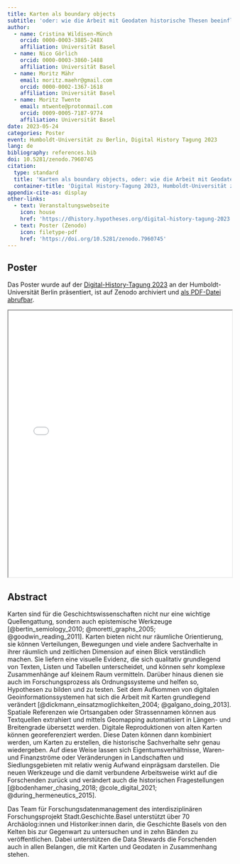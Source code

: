 ```yaml
---
title: Karten als boundary objects
subtitle: 'oder: wie die Arbeit mit Geodaten historische Thesen beeinflussen kann'
author:
  - name: Cristina Wildisen-Münch
    orcid: 0000-0003-3885-248X
    affiliation: Universität Basel
  - name: Nico Görlich
    orcid: 0000-0003-3860-1488
    affiliation: Universität Basel
  - name: Moritz Mähr
    email: moritz.maehr@gmail.com
    orcid: 0000-0002-1367-1618
    affiliation: Universität Basel
  - name: Moritz Twente
    email: mtwente@protonmail.com
    orcid: 0009-0005-7187-9774
    affiliation: Universität Basel
date: 2023-05-24
categories: Poster
event: Humboldt-Universität zu Berlin, Digital History Tagung 2023
lang: de
bibliography: references.bib
doi: 10.5281/zenodo.7960745
citation:
  type: standard
  title: 'Karten als boundary objects, oder: wie die Arbeit mit Geodaten historische Thesen beeinflussen kann'
  container-title: 'Digital History-Tagung 2023, Humboldt-Universität zu Berlin'
appendix-cite-as: display
other-links:
  - text: Veranstaltungswebseite
    icon: house
    href: 'https://dhistory.hypotheses.org/digital-history-tagung-2023'
  - text: Poster (Zenodo)
    icon: filetype-pdf
    href: 'https://doi.org/10.5281/zenodo.7960745'
---
```


## Poster

Das Poster wurde auf der [Digital-History-Tagung 2023](https://dhistory.hypotheses.org/digital-history-tagung-2023) an der Humboldt-Universität Berlin präsentiert, ist auf Zenodo archiviert und [als PDF-Datei abrufbar](https://doi.org/10.5281/zenodo.7960745).

::: {.callout-tip title="Poster anzeigen" icon="false" collapse="true"}

<iframe src="/assets/files/Poster_DH_Berlin_2023.pdf" width="100%" height="600px" loading="lazy" allowfullscreen title="Karten als boundary objects">

This browser does not support PDFs. Please download the PDF <a href="/assets/files/Poster_DH_Berlin_2023.pdf">download the PDF</a> to view it.

</iframe>
:::

## Abstract

Karten sind für die Geschichtswissenschaften nicht nur eine wichtige Quellengattung, sondern auch epistemische Werkzeuge [@bertin_semiology_2010; @moretti_graphs_2005; @goodwin_reading_2011]. Karten bieten nicht nur räumliche Orientierung, sie können Verteilungen, Bewegungen und viele andere Sachverhalte in ihrer räumlich und zeitlichen Dimension auf einen Blick verständlich machen. Sie liefern eine visuelle Evidenz, die sich qualitativ grundlegend von Texten, Listen und Tabellen unterscheidet, und können sehr komplexe Zusammenhänge auf kleinem Raum vermitteln. Darüber hinaus dienen sie auch im Forschungsprozess als Ordnungssysteme und helfen so, Hypothesen zu bilden und zu testen. Seit dem Aufkommen von digitalen Geoinformationssystemen hat sich die Arbeit mit Karten grundlegend verändert [@dickmann_einsatzmoglichkeiten_2004; @galgano_doing_2013]. Spatiale Referenzen wie Ortsangaben oder Strassennamen können aus Textquellen extrahiert und mittels Geomapping automatisiert in Längen- und Breitengrade übersetzt werden. Digitale Reproduktionen von alten Karten können georeferenziert werden. Diese Daten können dann kombiniert werden, um Karten zu erstellen, die historische Sachverhalte sehr genau wiedergeben. Auf diese Weise lassen sich Eigentumsverhältnisse, Waren- und Finanzströme oder Veränderungen in Landschaften und Siedlungsgebieten mit relativ wenig Aufwand einprägsam darstellen. Die neuen Werkzeuge und die damit verbundene Arbeitsweise wirkt auf die Forschenden zurück und verändert auch die historischen Fragestellungen [@bodenhamer_chasing_2018; @cole_digital_2021; @during_hermeneutics_2015].

Das Team für Forschungsdatenmanagement des interdisziplinären Forschungsprojekt Stadt.Geschichte.Basel unterstützt über 70 Archäolog:innen und Historiker:innen darin, die Geschichte Basels von den Kelten bis zur Gegenwart zu untersuchen und in zehn Bänden zu veröffentlichen. Dabei unterstützen die Data Stewards die Forschenden auch in allen Belangen, die mit Karten und Geodaten in Zusammenhang stehen.
